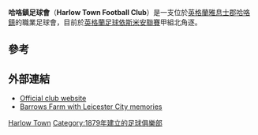 {{Infobox football club
| clubname = 哈咯鎮足球會
| image    = <!-- 檔案不存在 [[File:Harlow_Town_FC.jpg|200px]] -->
| fullname = Harlow Town FC
| nickname = The Hawks
| founded  = {{start date and age|df=yes|1879}}
| ground   = [http://stable.toolserver.org/geohack/geohack.php?pagename=The_Harlow_Arena&params=51_46_15.74_N_0_04_04.16_E_region:GB_type:landmark The Harlow Arena], [[Harlow|Harlow]]
| capacity = 3,500 (500座位)
| owners    = John Barnett and Tommy Cunningham
| manager  = Danny Chapman
| league   = [[英格蘭足球依斯米安聯賽|英格蘭足球依斯米安聯賽]]甲組北
| season   = 2014–15
| position = [[英格蘭足球依斯米安聯賽|英格蘭足球依斯米安聯賽]]甲組北, 2
|pattern_la1=|pattern_b1=_thin whitehoops|pattern_ra1=|pattern_sh1=_whitebottom|pattern_so1=_whitetop
|leftarm1=FF0000|body1=FF0000|rightarm1=FF0000|shorts1=FF0000|socks1=FF0000
|pattern_1a2=|pattern_b2=|pattern_ra2=|
|leftarm2=FFFF00|body2=FFFF00|rightarm2=FFFF00|shorts2=FFFF00|socks2=FFFF00
}}
'''哈咯鎮足球會'''（'''Harlow Town Football Club'''）是一支位於[[英格蘭|英格蘭]][[雅息士郡|雅息士郡]][[哈咯鎮|哈咯鎮]]的職業足球會，目前於[[英格蘭足球依斯米安聯賽|英格蘭足球依斯米安聯賽]]甲組北角逐。

==參考==
{{Reflist}}

==外部連結==
*[http://www.harlowtownfootballclub.co.uk// Official club website]{{Wayback|url=http://www.harlowtownfootballclub.co.uk// |date=20201126120641 }}
*[http://pieandmushypeas.blogspot.com/2006/11/harlow-town-fc.html Barrows Farm with Leicester City memories]{{Wayback|url=http://pieandmushypeas.blogspot.com/2006/11/harlow-town-fc.html |date=20150418024921 }}

[[Category:艾塞克斯郡足球俱樂部|Harlow Town]]
[[Category:1879年建立的足球俱樂部|Category:1879年建立的足球俱樂部]]